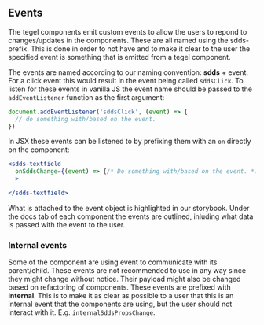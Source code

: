 <Meta title="Intro/Tegel - Events" />


## Events

The tegel components emit custom events to allow the users to repond to changes/updates in the components. These are all named using the 
sdds-prefix. This is done in order to not have and to make it clear to the user the specified event is something that is emitted
from a tegel component.

The events are named according to our naming convention: **sdds** + event.
For a click event this would result in the event being called `sddsClick`. To listen for these events in vanilla JS the event name
should be passed to the `addEventListener` function as the first argument:
```javascript
document.addEventListener('sddsClick', (event) => {
  // do something with/based on the event.
})
```

In JSX these events can be listened to by prefixing them with an `on` directly on the component:
```jsx
<sdds-textfield
  onSddsChange={(event) => {/* Do something with/based on the event. */}}
  >

</sdds-textfield>
```

What is attached to the event object is highlighted in our storybook. Under the docs tab of each component the events are outlined,
inluding what data is passed with the event to the user.

### Internal events

Some of the component are using event to communicate with its parent/child. These events are not recommended to use in any way since
they might change without notice. Their payload might also be changed based on refactoring of components. These events are prefixed
with **internal**. This is to make it as clear as possible to a user that this is an internal event that the components are using,
but the user should not interact with it. E.g. `internalSddsPropsChange`.